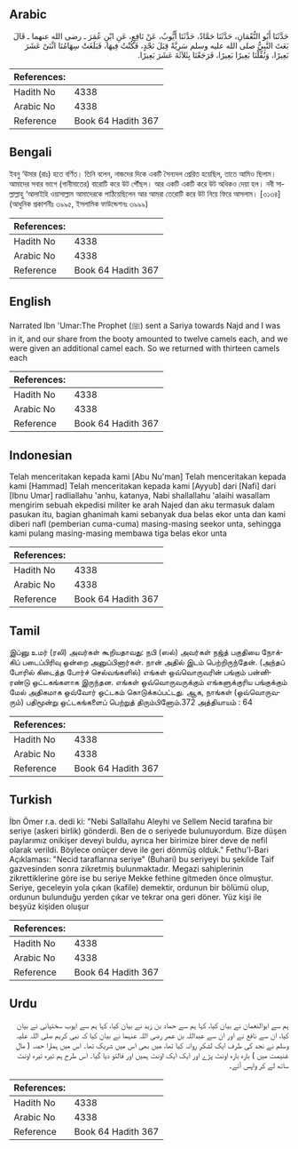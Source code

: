 ## Arabic


<div dir="rtl" lang="ar" style={{fontSize:'larger',backgroundColor:'#f8f9fa',padding:20}}>
حَدَّثَنَا أَبُو النُّعْمَانِ، حَدَّثَنَا حَمَّادٌ، حَدَّثَنَا أَيُّوبُ، عَنْ نَافِعٍ، عَنِ ابْنِ عُمَرَ ـ رضى الله عنهما ـ قَالَ بَعَثَ النَّبِيُّ صلى الله عليه وسلم سَرِيَّةً قِبَلَ نَجْدٍ، فَكُنْتُ فِيهَا، فَبَلَغَتْ سِهَامُنَا اثْنَىْ عَشَرَ بَعِيرًا، وَنُفِّلْنَا بَعِيرًا بَعِيرًا، فَرَجَعْنَا بِثَلاَثَةَ عَشَرَ بَعِيرًا‏.‏
</div>
<div style={{backgroundColor:'#f8f9fa',padding:20, marginBottom: 10}}><table> <thead> <tr> <th>References:</th> <th></th> </tr> </thead> <tbody><tr><td>Hadith No</td><td>4338</td></tr><tr><td>Arabic No</td><td>4338</td></tr><tr><td>Reference</td><td>Book 64 Hadith 367</td></tr></tbody></table></div>

## Bengali


<div dir="ltr" lang="bn" style={{fontSize:'larger',backgroundColor:'#f8f9fa',padding:20}}>
ইবনু ‘উমার (রাঃ) হতে বর্ণিত। তিনি বলেন, নাজদের দিকে একটি সৈন্যদল প্রেরিত হয়েছিল, তাতে আমিও ছিলাম। আমাদের সবার ভাগে (গানীমাতের) বারোটি করে উট পৌঁছল। আর একটি একটি করে উট অধিকও দেয়া হল। নবী সাল্লাল্লাহু ‘আলাইহি ওয়াসাল্লাম আমাদেরকে পাঠিয়েছিলেন আর আমরা তেরোটি করে উট নিয়ে ফিরে আসলাম। [৩১৩৪] (আধুনিক প্রকাশনীঃ ৩৯৯৫, ইসলামিক ফাউন্ডেশনঃ ৩৯৯৯)
</div>
<div style={{backgroundColor:'#f8f9fa',padding:20, marginBottom: 10}}><table> <thead> <tr> <th>References:</th> <th></th> </tr> </thead> <tbody><tr><td>Hadith No</td><td>4338</td></tr><tr><td>Arabic No</td><td>4338</td></tr><tr><td>Reference</td><td>Book 64 Hadith 367</td></tr></tbody></table></div>

## English


<div dir="ltr" lang="en" style={{fontSize:'larger',backgroundColor:'#f8f9fa',padding:20}}>
Narrated Ibn 'Umar:The Prophet (ﷺ) sent a Sariya towards Najd and I was in it, and our share from the booty amounted to twelve camels each, and we were given an additional camel each. So we returned with thirteen camels each
</div>
<div style={{backgroundColor:'#f8f9fa',padding:20, marginBottom: 10}}><table> <thead> <tr> <th>References:</th> <th></th> </tr> </thead> <tbody><tr><td>Hadith No</td><td>4338</td></tr><tr><td>Arabic No</td><td>4338</td></tr><tr><td>Reference</td><td>Book 64 Hadith 367</td></tr></tbody></table></div>

## Indonesian


<div dir="ltr" lang="id" style={{fontSize:'larger',backgroundColor:'#f8f9fa',padding:20}}>
Telah menceritakan kepada kami [Abu Nu'man] Telah menceritakan kepada kami [Hammad] Telah menceritakan kepada kami [Ayyub] dari [Nafi] dari [Ibnu Umar] radliallahu 'anhu, katanya, Nabi shallallahu 'alaihi wasallam mengirim sebuah ekpedisi militer ke arah Najed dan aku termasuk dalam pasukan itu, bagian ghanimah kami sebanyak dua belas ekor unta dan kami diberi nafl (pemberian cuma-cuma) masing-masing seekor unta, sehingga kami pulang masing-masing membawa tiga belas ekor unta
</div>
<div style={{backgroundColor:'#f8f9fa',padding:20, marginBottom: 10}}><table> <thead> <tr> <th>References:</th> <th></th> </tr> </thead> <tbody><tr><td>Hadith No</td><td>4338</td></tr><tr><td>Arabic No</td><td>4338</td></tr><tr><td>Reference</td><td>Book 64 Hadith 367</td></tr></tbody></table></div>

## Tamil


<div dir="ltr" lang="ta" style={{fontSize:'larger',backgroundColor:'#f8f9fa',padding:20}}>
இப்னு உமர் (ரலி) அவர்கள் கூறியதாவது: நபி (ஸல்) அவர்கள் நஜ்த் பகுதியை நோக்கிப் படைப்பிரிவு ஒன்றை அனுப்பினார்கள். நான் அதில் இடம் பெற்றிருந்தேன். (அந்தப் போரில் கிடைத்த போர்ச் செல்வங்களில்) எங்கள் ஒவ்வொருவரின் பங்கும் பன்னிரண்டு ஒட்டகங்களாக இருந்தன. எங்கள் ஒவ்வொருவருக்கும் எங்களுக்குரிய பங்குக்கும் மேல் அதிகமாக ஒவ்வோர் ஒட்டகம் கொடுக்கப்பட்டது. ஆக, நாங்கள் (ஒவ்வொருவரும்) பதிமூன்று ஒட்டகங்களைப் பெற்றுத் திரும்பினோம்.372 அத்தியாயம் : 64
</div>
<div style={{backgroundColor:'#f8f9fa',padding:20, marginBottom: 10}}><table> <thead> <tr> <th>References:</th> <th></th> </tr> </thead> <tbody><tr><td>Hadith No</td><td>4338</td></tr><tr><td>Arabic No</td><td>4338</td></tr><tr><td>Reference</td><td>Book 64 Hadith 367</td></tr></tbody></table></div>

## Turkish


<div dir="ltr" lang="tr" style={{fontSize:'larger',backgroundColor:'#f8f9fa',padding:20}}>
İbn Ömer r.a. dedi ki: "Nebi Sallallahu Aleyhi ve Sellem Necid tarafına bir seriye (askeri birlik) gönderdi. Ben de o seriyede bulunuyordum. Bize düşen paylarımız onikişer deveyi buldu, ayrıca her birimize birer deve de nefil olarak verildi. Böylece onüçer deve ile geri dönmüş olduk." Fethu'l-Bari Açıklaması: "Necid taraflarına seriye" (Buhari) bu seriyeyi bu şekilde Taif gazvesinden sonra zikretmiş bulunmaktadır. Megazi sahiplerinin zikrettiklerine göre ise bu seriye Mekke fethine gitmeden önce olmuştur. Seriye, geceleyin yola çıkan (kafile) demektir, ordunun bir bölümü olup, ordunun bulunduğu yerden çıkar ve tekrar ona geri döner. Yüz kişi ile beşyüz kişiden oluşur
</div>
<div style={{backgroundColor:'#f8f9fa',padding:20, marginBottom: 10}}><table> <thead> <tr> <th>References:</th> <th></th> </tr> </thead> <tbody><tr><td>Hadith No</td><td>4338</td></tr><tr><td>Arabic No</td><td>4338</td></tr><tr><td>Reference</td><td>Book 64 Hadith 367</td></tr></tbody></table></div>

## Urdu


<div dir="rtl" lang="ur" style={{fontSize:'larger',backgroundColor:'#f8f9fa',padding:20}}>
ہم سے ابوالنعمان نے بیان کیا، کہا ہم سے حماد بن زید نے بیان کیا، کہا ہم سے ایوب سختیانی نے بیان کیا، ان سے نافع نے اور ان سے عبداللہ بن عمر رضی اللہ عنہما نے بیان کیا کہ نبی کریم صلی اللہ علیہ وسلم نے نجد کی طرف ایک لشکر روانہ کیا تھا، میں بھی اس میں شریک تھا۔ اس میں ہمارا حصہ ( مال غنیمت میں ) بارہ بارہ اونٹ پڑے اور ایک ایک اونٹ ہمیں اور فالتو دیا گیا۔ اس طرح ہم تیرہ تیرہ اونٹ ساتھ لے کر واپس آئے۔
</div>
<div style={{backgroundColor:'#f8f9fa',padding:20, marginBottom: 10}}><table> <thead> <tr> <th>References:</th> <th></th> </tr> </thead> <tbody><tr><td>Hadith No</td><td>4338</td></tr><tr><td>Arabic No</td><td>4338</td></tr><tr><td>Reference</td><td>Book 64 Hadith 367</td></tr></tbody></table></div>